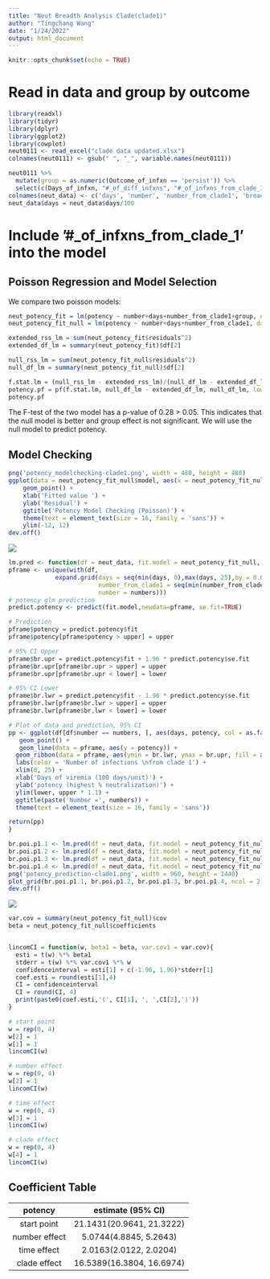 ---
title: "Neut Breadth Analysis Clade(clade1)"
author: "Tingchang Wang"
date: "1/24/2022"
output: html_document
---

```{r setup, include=FALSE}
knitr::opts_chunk$set(echo = TRUE)
```

# Read in data and group by outcome
```{r message=FALSE, warning=FALSE}
library(readxl)
library(tidyr)
library(dplyr)
library(ggplot2)
library(cowplot)
neut0111 <- read_excel("clade data updated.xlsx")
colnames(neut0111) <- gsub(" ", "_", variable.names(neut0111))

neut0111 %>% 
  mutate(group = as.numeric(Outcome_of_infxn == 'persist')) %>%
  select(c(Days_of_infxn, "#_of_diff_infxns", "#_of_infxns_from_clade_1", Breadth, Potency, group)) -> neut_data
colnames(neut_data) <- c('days', 'number', 'number_from_clade1', 'breadth', 'potency', 'group')
neut_data$days = neut_data$days/100
```

# Include '#_of_infxns_from_clade_1' into the model

## Poisson Regression and Model Selection

We compare two poisson models:

\begin{aligned}
& Extended\  model: \\

&E[Potency|number, days, group] = \beta_0 + \beta_1 * number + \beta_2 * days + \beta_3 * number\ from\ clade1 + \beta_4 * group \\

& Null\  model: \\

&E[Potency|number, days, group] = \beta_0 + \beta_1 * number + \beta_2 * days + \beta_3 * number\ from\ clade1 \\

\end{aligned}
```{r}
neut_potency_fit = lm(potency ~ number+days+number_from_clade1+group, data = neut_data)
neut_potency_fit_null = lm(potency ~ number+days+number_from_clade1, data = neut_data)

extended_rss_lm = sum(neut_potency_fit$residuals^2)
extended_df_lm = summary(neut_potency_fit)$df[2]

null_rss_lm = sum(neut_potency_fit_null$residuals^2)
null_df_lm = summary(neut_potency_fit_null)$df[2]

f.stat.lm = (null_rss_lm - extended_rss_lm)/(null_df_lm - extended_df_lm)/(extended_rss_lm/extended_df_lm)
potency.pf = pf(f.stat.lm, null_df_lm - extended_df_lm, null_df_lm, lower.tail = FALSE)
potency.pf
```

The F-test of the two model has a p-value of 0.28 > 0.05. This indicates that the null model is better and group effect is not significant. We will use the null model to predict potency.

## Model Checking
```{r}
png('potency_modelchecking-clade1.png', width = 480, height = 480)
ggplot(data = neut_potency_fit_null$model, aes(x = neut_potency_fit_null$fitted.values, y = summary(neut_potency_fit_null)$residual)) +
    geom_point() +
    xlab('Fitted value ') +
    ylab('Residual') +
    ggtitle('Potency Model Checking (Poisson)') + 
    theme(text = element_text(size = 16, family = 'sans')) +
    ylim(-12, 12)
dev.off()
```



![](potency_modelchecking-clade1.png)



```{r, eval=TRUE, include=FALSE}
lm.pred <- function(df = neut_data, fit.model = neut_potency_fit_null, upper = 100, lower = 0, numbers = 1){
pframe <- unique(with(df,
             expand.grid(days = seq(min(days, 0),max(days, 25),by = 0.02),
                         number_from_clade1 = seq(min(number_from_clade1), max(number_from_clade1), by = 1),
                         number = numbers)))
# potency glm prediction 
predict.potency <- predict(fit.model,newdata=pframe, se.fit=TRUE)

# Prediction
pframe$potency = predict.potency$fit
pframe$potency[pframe$potency > upper] = upper

# 95% CI Upper 
pframe$br.upr = predict.potency$fit + 1.96 * predict.potency$se.fit
pframe$br.upr[pframe$br.upr > upper] = upper
pframe$br.upr[pframe$br.upr < lower] = lower

# 95% CI Lower 
pframe$br.lwr = predict.potency$fit - 1.96 * predict.potency$se.fit
pframe$br.lwr[pframe$br.lwr > upper] = upper
pframe$br.lwr[pframe$br.lwr < lower] = lower

# Plot of data and prediction, 95% CI
pp <- ggplot(df[df$number == numbers, ], aes(days, potency, col = as.factor(number_from_clade1))) +
   geom_point() +
   geom_line(data = pframe, aes(y = potency)) +
  geom_ribbon(data = pframe, aes(ymin = br.lwr, ymax = br.upr, fill = as.factor(number_from_clade1), color = NULL), alpha = .2, show.legend = FALSE) +
  labs(color = 'Number of infections \nfrom clade 1') +
  xlim(0, 25) + 
  xlab('Days of viremia (100 days/unit)') +
  ylab('potency (highest % neutralization)') + 
  ylim(lower, upper * 1.1) +
  ggtitle(paste('Number =', numbers)) + 
  theme(text = element_text(size = 16, family = 'sans'))

return(pp)
}
```

```{r}
br.poi.p1.1 <- lm.pred(df = neut_data, fit.model = neut_potency_fit_null, upper = 100, lower = 0, numbers = 1)
br.poi.p1.2 <- lm.pred(df = neut_data, fit.model = neut_potency_fit_null, upper = 100, lower = 0, numbers = 2)
br.poi.p1.3 <- lm.pred(df = neut_data, fit.model = neut_potency_fit_null, upper = 100, lower = 0, numbers = 3)
br.poi.p1.4 <- lm.pred(df = neut_data, fit.model = neut_potency_fit_null, upper = 100, lower = 0, numbers = 4)
png('potency_prediction-clade1.png', width = 960, height = 1440)
plot_grid(br.poi.p1.1, br.poi.p1.2, br.poi.p1.3, br.poi.p1.4, ncol = 2, labels ='AUTO')
dev.off()
```

![](potency_prediction-clade1.png)




```{r, eval=FALSE, include=FALSE}

var.cov = summary(neut_potency_fit_null)$cov
beta = neut_potency_fit_null$coefficients


lincomCI = function(w, beta1 = beta, var.cov1 = var.cov){
  esti = t(w) %*% beta1
  stderr = t(w) %*% var.cov1 %*% w
  confidenceinterval = esti[1] + c(-1.96, 1.96)*stderr[1]
  coef.esti = round(esti[1],4)
  CI = confidenceinterval
  CI = round(CI, 4)
  print(paste0(coef.esti,'(', CI[1], ', ',CI[2],')'))
}

# start point
w = rep(0, 4)
w[2] = 1
w[1] = 1
lincomCI(w)

# number effect
w = rep(0, 4)
w[2] = 1
lincomCI(w)

# time effect
w = rep(0, 4)
w[3] = 1
lincomCI(w)

# clade effect
w = rep(0, 4)
w[4] = 1
lincomCI(w)
```


## Coefficient Table 

|    potency    |      estimate (95% CI)     |
|:-------------:|:--------------------------:|
|  start point  | 21.1431(20.9641, 21.3222)  |
| number effect |   5.0744(4.8845, 5.2643)   |
|  time effect  |   2.0163(2.0122, 2.0204)   |
|  clade effect |  16.5389(16.3804, 16.6974) |



